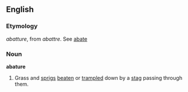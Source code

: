 ==English==

===Etymology===
{{etyl|fr}} ''abatture'', from ''abattre''. See [[abate]]

===Noun===
'''abature'''

# Grass and [[sprigs]] [[beaten]] or [[trampled]] down by a [[stag]] passing through them.
